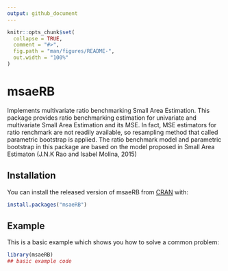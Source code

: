 ---
output: github_document
---

<!-- README.md is generated from README.Rmd. Please edit that file -->

```{r, include = FALSE}
knitr::opts_chunk$set(
  collapse = TRUE,
  comment = "#>",
  fig.path = "man/figures/README-",
  out.width = "100%"
)
```

# msaeRB

Implements multivariate ratio benchmarking Small Area Estimation. This package provides ratio benchmarking estimation for univariate and multivariate Small Area Estimation and its MSE. In fact, MSE estimators for ratio renchmark are not readily available, so resampling method that called parametric bootstrap is applied. The ratio benchmark model and parametric bootstrap in this package are based on the model proposed in Small Area Estimaton (J.N.K Rao and Isabel Molina, 2015)

## Installation

You can install the released version of msaeRB from [CRAN](https://CRAN.R-project.org) with:

``` r
install.packages("msaeRB")
```

## Example

This is a basic example which shows you how to solve a common problem:

```{r example}
library(msaeRB)
## basic example code
```
